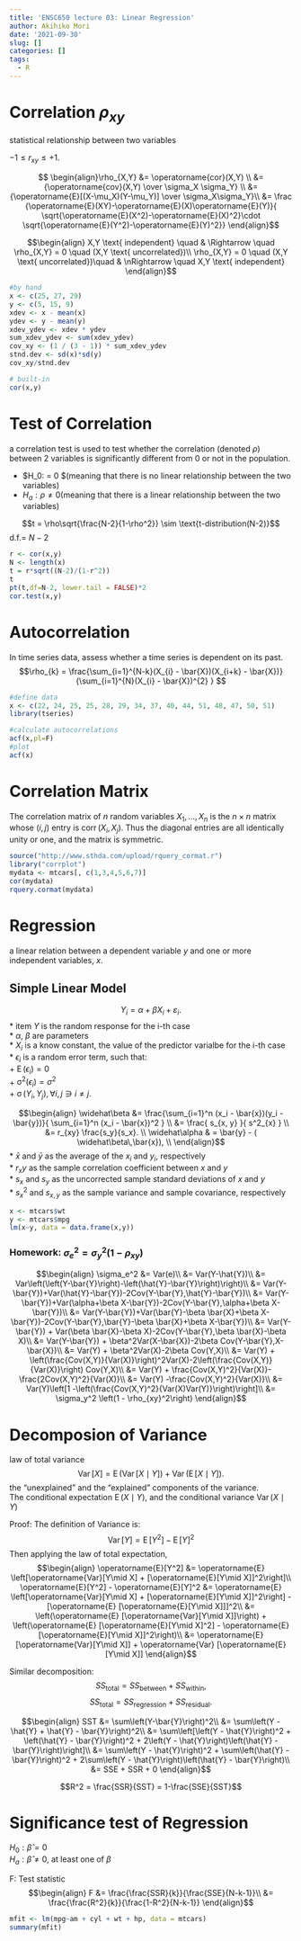 ```yaml
---
title: 'ENSC650 lecture 03: Linear Regression'
author: Akihiko Mori
date: '2021-09-30'
slug: []
categories: []
tags:
  - R
---
```

# Correlation $\rho_{xy}$
statistical relationship between two variables\

$-1 \le r_{xy} \le +1$.

$$
\begin{align}\rho_{X,Y} &= \operatorname{cor}(X,Y) \\
&= {\operatorname{cov}(X,Y) \over \sigma_X \sigma_Y} \\
&= {\operatorname{E}[(X-\mu_X)(Y-\mu_Y)] \over \sigma_X\sigma_Y}\\
&= \frac {\operatorname{E}(XY)-\operatorname{E}(X)\operatorname{E}(Y)}{ \sqrt{\operatorname{E}(X^2)-\operatorname{E}(X)^2}\cdot \sqrt{\operatorname{E}(Y^2)-\operatorname{E}(Y)^2}}
\end{align}$$

$$\begin{align}
X,Y \text{ independent} \quad & \Rightarrow \quad \rho_{X,Y} = 0 \quad (X,Y \text{ uncorrelated})\\
\rho_{X,Y} = 0 \quad (X,Y \text{ uncorrelated})\quad & \nRightarrow \quad X,Y \text{ independent}
\end{align}$$
```r
#by hand 
x <- c(25, 27, 29)
y <- c(5, 15, 9)
xdev <- x - mean(x)
ydev <- y - mean(y)
xdev_ydev <- xdev * ydev
sum_xdev_ydev <- sum(xdev_ydev)
cov_xy <- (1 / (3 - 1)) * sum_xdev_ydev
stnd.dev <- sd(x)*sd(y)
cov_xy/stnd.dev

# built-in
cor(x,y)
```

# Test of Correlation
a correlation test is used to test whether the correlation (denoted $\rho$) between 2 variables is significantly different from 0 or not in the population.

* $H_0: \rho = 0 $(meaning that there is no linear relationship between the two variables)\
* $H_a: \rho \neq 0$(meaning that there is a linear relationship between the two variables)

$$t = \rho\sqrt{\frac{N-2}{1-\rho^2}} \sim \text{t-distribution(N-2)}$$
d.f.= $N-2$

```r
r <- cor(x,y)
N <- length(x)
t = r*sqrt((N-2)/(1-r^2))
t
pt(t,df=N-2, lower.tail = FALSE)*2
cor.test(x,y)
```


# Autocorrelation
In time series data, assess whether a time series is dependent on its past.
$$\rho_{k} = \frac{\sum_{i=1}^{N-k}(X_{i} - \bar{X})(X_{i+k} - 
         \bar{X})} {\sum_{i=1}^{N}(X_{i} - \bar{X})^{2} }
$$
```r
#define data
x <- c(22, 24, 25, 25, 28, 29, 34, 37, 40, 44, 51, 48, 47, 50, 51)
library(tseries)

#calculate autocorrelations
acf(x,pl=F)
#plot
acf(x)
```


# Correlation Matrix
The correlation matrix of $n$ random variables $X_{1},\ldots ,X_{n}$ is the $n\times n$ matrix whose $(i,j)$ entry is ${\displaystyle \operatorname {corr} (X_{i},X_{j})}$.
Thus the diagonal entries are all identically unity or one, and the matrix is symmetric. 
```r
source("http://www.sthda.com/upload/rquery_cormat.r")
library("corrplot")
mydata <- mtcars[, c(1,3,4,5,6,7)]
cor(mydata)
rquery.cormat(mydata)
```

# Regression
a linear relation between a dependent variable $y$ and one or more independent variables, $x$.\

## Simple Linear Model
$$Y_i = \alpha + \beta X_i + \varepsilon_i.$$
* item $Y$ is the random response for the i-th case\
* $\alpha$, $\beta$ are parameters\
* $X_i$ is a know constant, the value of the predictor varialbe for the i-th case\
* $\epsilon_i$ is a random error term, such that:\
  + $\operatorname{E}(\epsilon_i)=0$\
  + $\operatorname{\sigma^2}(\epsilon_i)=\sigma^2$\
  + $\operatorname{\sigma}(Y_i,Y_j), \forall i,j\ni i\neq j$.
  
$$\begin{align}
\widehat\beta &= \frac{\sum_{i=1}^n (x_i - \bar{x})(y_i -\bar{y})}{ \sum_{i=1}^n (x_i - \bar{x})^2 } \\
            &= \frac{ s_{x, y} }{ s^2_{x} } \\
            &= r_{xy} \frac{s_y}{s_x}. \\
 \widehat\alpha & = \bar{y} - (  \widehat\beta\,\bar{x}), \\
\end{align}$$
* $\bar x$ and $\bar y$ as the average of the $x_i$ and $y_i$, respectively\
* $r_xy$ as the sample correlation coefficient between $x$ and $y$\
* $s_x$ and $s_y$ as the uncorrected sample standard deviations of $x$ and $y$\
* $s^2_x$ and $s_{x,y}$ as the sample variance and sample covariance, respectively

```r
x <- mtcars$wt
y <- mtcars$mpg
lm(x~y, data = data.frame(x,y))
```

### Homework: $\sigma_e^2 = \sigma_y^2(1-\rho_{xy})$

$$\begin{align}
\sigma_e^2 &= Var(e)\\
&= Var(Y-\hat{Y})\\
&= Var\left(\left(Y-\bar{Y}\right)-\left(\hat{Y}-\bar{Y}\right)\right)\\
&= Var(Y-\bar{Y})+Var(\hat{Y}-\bar{Y})-2Cov(Y-\bar{Y},\hat{Y}-\bar{Y})\\
&= Var(Y-\bar{Y})+Var(\alpha+\beta X-\bar{Y})-2Cov(Y-\bar{Y},\alpha+\beta X-\bar{Y})\\
&= Var(Y-\bar{Y})+Var(\bar{Y}-\beta \bar{X}+\beta X-\bar{Y})-2Cov(Y-\bar{Y},\bar{Y}-\beta \bar{X}+\beta X-\bar{Y})\\
&= Var(Y-\bar{Y}) + Var(\beta \bar{X}-\beta X)-2Cov(Y-\bar{Y},\beta \bar{X}-\beta X)\\
&= Var(Y-\bar{Y}) + \beta^2Var(X-\bar{X})-2\beta Cov(Y-\bar{Y},X-\bar{X})\\
&= Var(Y) + \beta^2Var(X)-2\beta Cov(Y,X)\\
&= Var(Y) + \left(\frac{Cov(X,Y)}{Var(X)}\right)^2Var(X)-2\left(\frac{Cov(X,Y)}{Var(X)}\right) Cov(Y,X)\\
&= Var(Y) + \frac{Cov(X,Y)^2}{Var(X)}-\frac{2Cov(X,Y)^2}{Var(X)}\\
&= Var(Y) -\frac{Cov(X,Y)^2}{Var(X)}\\
&= Var(Y)\left[1 -\left(\frac{Cov(X,Y)^2}{Var(X)Var(Y)}\right)\right]\\
&= \sigma_y^2 \left(1 - \rho_{xy}^2\right)
\end{align}$$

# Decomposion of Variance
law of total variance
$$\operatorname{Var}[X]=\operatorname{E}(\operatorname{Var}[X\mid Y])+\operatorname{Var}(\operatorname{E}[X\mid Y]).$$
the "unexplained" and the "explained" components of the variance.\
The conditional expectation $\operatorname E(X\mid Y)$, and the conditional variance $\operatorname{Var}(X\mid Y)$

 
Proof:
The definition of Variance is:
$$\operatorname{Var}[Y] = \operatorname{E}[Y^2] - \operatorname{E}[Y]^2$$
Then applying the law of total expectation,
$$\begin{align}
\operatorname{E}[Y^2] &= \operatorname{E} \left[\operatorname{Var}[Y\mid X] + [\operatorname{E}[Y\mid X]]^2\right]\\
\operatorname{E}[Y^2] - \operatorname{E}[Y]^2 &= \operatorname{E} \left[\operatorname{Var}[Y\mid X] + [\operatorname{E}[Y\mid X]]^2\right] - [\operatorname{E} [\operatorname{E}[Y\mid X]]]^2\\
&= \left(\operatorname{E} [\operatorname{Var}[Y\mid X]]\right) + \left(\operatorname{E} [\operatorname{E}[Y\mid X]^2] - \operatorname{E} [\operatorname{E}[Y\mid X]]^2\right)\\
&= \operatorname{E} [\operatorname{Var}[Y\mid X]] + \operatorname{Var} [\operatorname{E}[Y\mid X]]
\end{align}$$

Similar decomposition:
$$\mathit{SS}_\text{total} = \mathit{SS}_\text{between} + \mathit{SS}_\text{within},$$
$$\mathit{SS}_\text{total} = \mathit{SS}_\text{regression} + \mathit{SS}_\text{residual}.$$

$$\begin{align}
SST &= \sum\left(Y-\bar{Y}\right)^2\\
&= \sum\left(Y - \hat{Y} + \hat{Y} - \bar{Y}\right)^2\\
&= \sum\left[\left(Y - \hat{Y}\right)^2 + \left(\hat{Y} - \bar{Y}\right)^2 + 2\left(Y - \hat{Y}\right)\left(\hat{Y} - \bar{Y}\right)\right]\\
&= \sum\left(Y - \hat{Y}\right)^2 + \sum\left(\hat{Y} - \bar{Y}\right)^2 + 2\sum\left(Y - \hat{Y}\right)\left(\hat{Y} - \bar{Y}\right)\\
&= SSE + SSR + 0
\end{align}$$

$$R^2 = \frac{SSR}{SST} = 1-\frac{SSE}{SST}$$

# Significance test of Regression
$H_0: \hat\beta = 0$\
$H_a: \hat\beta \neq 0$, at least one of $\beta$

F: Test statistic
$$\begin{align}
F &= \frac{\frac{SSR}{k}}{\frac{SSE}{N-k-1}}\\
&= \frac{\frac{R^2}{k}}{\frac{1-R^2}{N-k-1}}
\end{align}$$
```r
mfit <- lm(mpg~am + cyl + wt + hp, data = mtcars)
summary(mfit)
```

